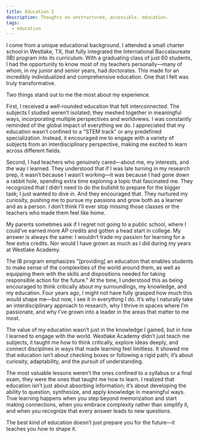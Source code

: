 ```yaml
---
title: Education I
description: Thoughts on unstructured, accessible, education.
tags:
  - education
---
```


I come from a unique educational background. I attended a small charter school in Westlake, TX, that fully integrated the International Baccalaureate (IB) program into its curriculum. With a graduating class of just 60 students, I had the opportunity to know most of my teachers personally—many of whom, in my junior and senior years, had doctorates. This made for an incredibly individualized and comprehensive education. One that I felt was truly transformative.

Two things stand out to me the most about my experience.

First, I received a well-rounded education that felt interconnected. The subjects I studied weren’t isolated; they meshed together in meaningful ways, incorporating multiple perspectives and worldviews. I was constantly reminded of the global impact of everything we do. I appreciated that my education wasn’t confined to a "STEM track" or any predefined specialization. Instead, it encouraged me to engage with a variety of subjects from an interdisciplinary perspective, making me excited to learn across different fields.

Second, I had teachers who genuinely cared—about me, my interests, and the way I learned. They understood that if I was late turning in my research prep, it wasn’t because I wasn’t working—it was because I had gone down a rabbit hole, spending extra time exploring a topic that fascinated me. They recognized that I didn’t need to do the bullshit to prepare for the bigger task; I just wanted to dive in. And they encouraged that. They nurtured my curiosity, pushing me to pursue my passions and grow both as a learner and as a person. I don’t think I’ll ever stop missing those classes or the teachers who made them feel like home.

My parents sometimes ask if I regret not going to a public school, where I could’ve earned more AP credits and gotten a head start in college. My answer is always the same: I wouldn’t trade my passion for learning for a few extra credits. Nor would I have grown as much as I did during my years at Westlake Academy.

The IB program emphasizes "[providing] an education that enables students to make sense of the complexities of the world around them, as well as equipping them with the skills and dispositions needed for taking responsible action for the future." At the time, I understood this as being encouraged to think critically about my surroundings, my knowledge, and my education. Four years ago, I might not have fully grasped how much this would shape me—but now, I see it in everything I do. It’s why I naturally take an interdisciplinary approach to research, why I thrive in spaces where I’m passionate, and why I’ve grown into a leader in the areas that matter to me most.

The value of my education wasn’t just in the knowledge I gained, but in how I learned to engage with the world. Westlake Academy didn’t just teach me subjects, it taught me how to think critically, explore ideas deeply, and connect disciplines in ways that made learning feel limitless. It showed me that education isn’t about checking boxes or following a rigid path; it’s about curiosity, adaptability, and the pursuit of understanding.

The most valuable lessons weren’t the ones confined to a syllabus or a final exam, they were the ones that taught me how to learn. I realized that education isn’t just about absorbing information; it’s about developing the ability to question, synthesize, and apply knowledge in meaningful ways. True learning happens when you step beyond memorization and start making connections, when you embrace complexity rather than simplify it, and when you recognize that every answer leads to new questions.

The best kind of education doesn’t just prepare you for the future—it teaches you how to shape it.

